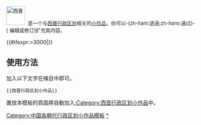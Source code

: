 <div class="notice metadata" id="stub" style="font-size: small;">[[File:Western Jeun Dynasty 280 CE.png|50px|西晋]]&nbsp;&nbsp;'''{{PAGENAME}}'''是一个与[[西晋行政区划]]相关的[[Wikipedia:小作品|小作品]]。你可以-{zh-hant:透過;zh-hans:通过}-<span class="plainlinks">[{{fullurl:{{FULLPAGENAME}}|action=edit}} 编辑或修订]</span>扩充其内容。</div><includeonly>[[Category:西晋行政区划小作品|{{PAGENAME}}]]{{#ifexpr:{{PAGESIZE:{{FULLPAGENAME}}|R}}>3000|[[Category:字数已超过3000字节的小作品|{{PAGENAME}}]]}}</includeonly><noinclude>

==使用方法==
加入以下文字在條目中即可。
<pre>{{西晋行政区划小作品}}</pre>

置放本模板的頁面將自動加入[[:Category:西晋行政区划小作品]]中。

[[Category:中国各朝代行政区划小作品模板]]
[[Category:西晋行政区划小作品|*]]
</noinclude>